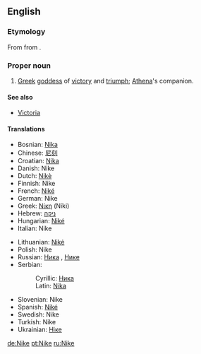 ==English==
{{wikipedia|Nike (mythology)}}
===Etymology===
From {{etyl|grc|en}} {{term|Νίκη|tr=Nikē|lang=grc|sc=polytonic}} from {{term|νίκη||victory|tr=nikē|lang=grc|sc=polytonic}}.

===Proper noun===
{{en-proper noun}}

#[[Greek]] [[goddess]] of [[victory]] and [[triumph]]; [[Athena]]'s companion.

====See also====
*[[Victoria]]

====Translations====
{{trans-top|Greek goddess of victory}}
*Bosnian: [[Nika#Bosnian|Nika]] {{f}}
*Chinese: [[尼刻]]
*Croatian: [[Nika#Croatian|Nika]] {{f}}
*Danish: Nike {{f}}
*Dutch: [[Nikè]] {{f}}
*Finnish: Nike {{f}}
*French: [[Niké]] {{f}}
*German: Nike {{f}}
*Greek: [[Νίκη]] (Níki)
*Hebrew: [[ניקה]] {{f}}
*Hungarian: [[Niké]]
*Italian: Nike
{{trans-mid}}
*Lithuanian: [[Nikė]] {{f}}
*Polish: Nike {{f}}
*Russian: [[Ника]] {{f}}, [[Нике]] {{f}}
*Serbian:
*:Cyrillic: [[Ника#Serbian|Ника]] {{f}}
*:Latin: [[Nika#Serbian|Nika]] {{f}}
*Slovenian: Nike {{f}}
*Spanish: [[Niké]]
*Swedish: Nike {{f}}
*Turkish: Nike {{f}}
*Ukrainian: [[Ніке]] {{f}}
{{trans-bottom}}

[[de:Nike]]
[[pt:Nike]]
[[ru:Nike]]